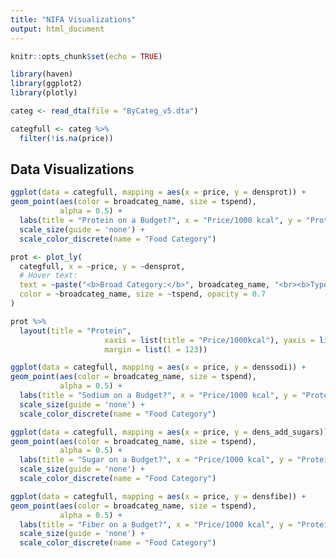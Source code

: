 ```yaml
---
title: "NIFA Visualizations"
output: html_document
---
```


```r
knitr::opts_chunk$set(echo = TRUE)
```


```r
library(haven)
library(ggplot2)
library(plotly)
```

```r
categ <- read_dta(file = "ByCateg_v5.dta")

categfull <- categ %>%
  filter(!is.na(price))
```

## Data Visualizations

```r
ggplot(data = categfull, mapping = aes(x = price, y = densprot)) +
geom_point(aes(color = broadcateg_name, size = tspend), 
           alpha = 0.5) +
  labs(title = "Protein on a Budget?", x = "Price/1000 kcal", y = "Protein/1000 kcal") +
  scale_size(guide = 'none') +
  scale_color_discrete(name = "Food Category")
```

```r
prot <- plot_ly(
  categfull, x = ~price, y = ~densprot,
  # Hover text:
  text = ~paste("<b>Broad Category:</b>", broadcateg_name, "<br><b>Type:</b>", categ_name, "<br><b>Description:</b>", categ_des),
  color = ~broadcateg_name, size = ~tspend, opacity = 0.7
)

prot %>%
  layout(title = "Protein",
                     xaxis = list(title = "Price/1000kcal"), yaxis = list(title = "Protein/1000kcal"),
                     margin = list(l = 123))
```


```r
ggplot(data = categfull, mapping = aes(x = price, y = denssodi)) +
geom_point(aes(color = broadcateg_name, size = tspend), 
           alpha = 0.5) +
  labs(title = "Sodium on a Budget?", x = "Price/1000 kcal", y = "Protein/1000 kcal") +
  scale_size(guide = 'none') +
  scale_color_discrete(name = "Food Category")
```

```r
ggplot(data = categfull, mapping = aes(x = price, y = dens_add_sugars)) +
geom_point(aes(color = broadcateg_name, size = tspend), 
           alpha = 0.5) +
  labs(title = "Sugar on a Budget?", x = "Price/1000 kcal", y = "Protein/1000 kcal") +
  scale_size(guide = 'none') +
  scale_color_discrete(name = "Food Category")
```

```r
ggplot(data = categfull, mapping = aes(x = price, y = densfibe)) +
geom_point(aes(color = broadcateg_name, size = tspend), 
           alpha = 0.5) +
  labs(title = "Fiber on a Budget?", x = "Price/1000 kcal", y = "Protein/1000 kcal") +
  scale_size(guide = 'none') +
  scale_color_discrete(name = "Food Category")
```
